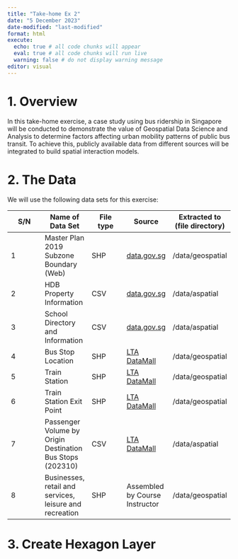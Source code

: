 ```yaml
---
title: "Take-home Ex 2"
date: "5 December 2023"
date-modified: "last-modified"
format: html
execute: 
  echo: true # all code chunks will appear
  eval: true # all code chunks will run live
  warning: false # do not display warning message
editor: visual
---
```


# 1. Overview

In this take-home exercise, a case study using bus ridership in Singapore will be conducted to demonstrate the value of Geospatial Data Science and Analysis to determine factors affecting urban mobility patterns of public bus transit. To achieve this, publicly available data from different sources will be integrated to build spatial interaction models.

# 2. The Data

We will use the following data sets for this exercise:

| S/N | Name of Data Set                                          | File type | Source                                                                            | Extracted to (file directory) |
|---------------|---------------|---------------|---------------|---------------|
| 1   | Master Plan 2019 Subzone Boundary (Web)                   | SHP       | [data.gov.sg](https://data.gov.sg/)                                               | /data/geospatial              |
| 2   | HDB Property Information                                  | CSV       | [data.gov.sg](https://data.gov.sg/)                                               | /data/aspatial                |
| 3   | School Directory and Information                          | CSV       | [data.gov.sg](https://data.gov.sg/)                                               | /data/aspatial                |
| 4   | Bus Stop Location                                         | SHP       | [LTA DataMall](https://www.mytransport.sg/content/mytransport/home/dataMall.html) | /data/geospatial              |
| 5   | Train Station                                             | SHP       | [LTA DataMall](https://www.mytransport.sg/content/mytransport/home/dataMall.html) | /data/geospatial              |
| 6   | Train Station Exit Point                                  | SHP       | [LTA DataMall](https://www.mytransport.sg/content/mytransport/home/dataMall.html) | /data/geospatial              |
| 7   | Passenger Volume by Origin Destination Bus Stops (202310) | CSV       | [LTA DataMall](https://www.mytransport.sg/content/mytransport/home/dataMall.html) | /data/aspatial                |
| 8   | Businesses, retail and services, leisure and recreation   | SHP       | Assembled by Course Instructor                                                    | /data/geospatial              |

# 3.  Create Hexagon Layer

